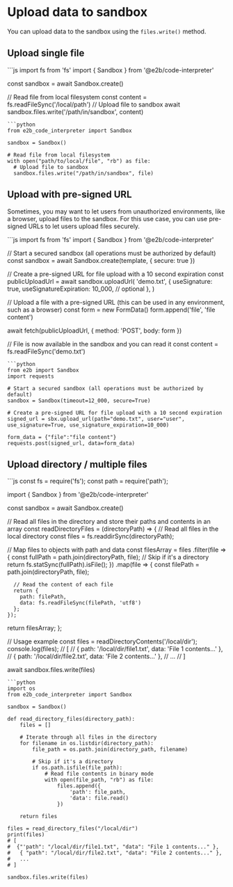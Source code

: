 # Upload data to sandbox

You can upload data to the sandbox using the `files.write()` method.

## Upload single file

<CodeGroup>
```js
import fs from 'fs'
import { Sandbox } from '@e2b/code-interpreter'

const sandbox = await Sandbox.create()

// Read file from local filesystem
const content = fs.readFileSync('/local/path')
// Upload file to sandbox
await sandbox.files.write('/path/in/sandbox', content)
```
```python
from e2b_code_interpreter import Sandbox

sandbox = Sandbox()

# Read file from local filesystem
with open("path/to/local/file", "rb") as file:
  # Upload file to sandbox
  sandbox.files.write("/path/in/sandbox", file)
```
</CodeGroup>

## Upload with pre-signed URL

Sometimes, you may want to let users from unauthorized environments, like a browser, upload files to the sandbox.
For this use case, you can use pre-signed URLs to let users upload files securely.

<CodeGroup>
```js
import fs from 'fs'
import { Sandbox } from '@e2b/code-interpreter'

// Start a secured sandbox (all operations must be authorized by default)
const sandbox = await Sandbox.create(template, { secure: true })

// Create a pre-signed URL for file upload with a 10 second expiration
const publicUploadUrl = await sandbox.uploadUrl(
  'demo.txt', {
    useSignature: true,
    useSignatureExpiration: 10_000, // optional
  },
)

// Upload a file with a pre-signed URL (this can be used in any environment, such as a browser)
const form = new FormData()
form.append('file', 'file content')

await fetch(publicUploadUrl, { method: 'POST', body: form })

// File is now available in the sandbox and you can read it
const content = fs.readFileSync('demo.txt')
```
```python
from e2b import Sandbox
import requests

# Start a secured sandbox (all operations must be authorized by default)
sandbox = Sandbox(timeout=12_000, secure=True)

# Create a pre-signed URL for file upload with a 10 second expiration
signed_url = sbx.upload_url(path="demo.txt", user="user", use_signature=True, use_signature_expiration=10_000)

form_data = {"file":"file content"}
requests.post(signed_url, data=form_data)
```
</CodeGroup>

## Upload directory / multiple files

<CodeGroup>
```js
const fs = require('fs');
const path = require('path');

import { Sandbox } from '@e2b/code-interpreter'

const sandbox = await Sandbox.create()

// Read all files in the directory and store their paths and contents in an array
const readDirectoryFiles = (directoryPath) => {
  // Read all files in the local directory
  const files = fs.readdirSync(directoryPath);

  // Map files to objects with path and data
  const filesArray = files
    .filter(file => {
      const fullPath = path.join(directoryPath, file);
      // Skip if it's a directory
      return fs.statSync(fullPath).isFile();
    })
    .map(file => {
      const filePath = path.join(directoryPath, file);
    
      // Read the content of each file
      return {
        path: filePath,
        data: fs.readFileSync(filePath, 'utf8')
      };
    });

  return filesArray;
};

// Usage example
const files = readDirectoryContents('/local/dir');
console.log(files); 
// [
//   { path: '/local/dir/file1.txt', data: 'File 1 contents...' },
//   { path: '/local/dir/file2.txt', data: 'File 2 contents...' },
//   ...
// ]

await sandbox.files.write(files)
```
```python
import os
from e2b_code_interpreter import Sandbox

sandbox = Sandbox()

def read_directory_files(directory_path):
    files = []
    
    # Iterate through all files in the directory
    for filename in os.listdir(directory_path):
        file_path = os.path.join(directory_path, filename)
        
        # Skip if it's a directory
        if os.path.isfile(file_path):
            # Read file contents in binary mode
            with open(file_path, "rb") as file:
                files.append({
                    'path': file_path,
                    'data': file.read()
                })
    
    return files

files = read_directory_files("/local/dir")
print(files)
# [
#  {"'path": "/local/dir/file1.txt", "data": "File 1 contents..." },
#   { "path": "/local/dir/file2.txt", "data": "File 2 contents..." },
#   ...
# ]

sandbox.files.write(files)
```
</CodeGroup>